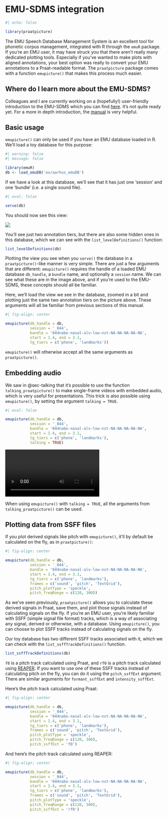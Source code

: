 # EMU-SDMS integration

```r
#| echo: false

library(praatpicture)
```

The EMU Speech Database Management System is an excellent tool for phonetic corpus management, integrated with R through the `emuR` package. If you're an EMU user, it may have struck you that there aren't really many dedicated plotting tools. Especially if you've wanted to make plots with aligned annotations, your best option was really to convert your EMU annotations to a Praat-readable format. The `praatpicture` package comes with a function `emupicture()` that makes this process much easier.

::: {.callout-tip}
## Where do I learn more about the EMU-SDMS?

Colleagues and I are currently working on a (hopefully!) user-friendly introduction to the EMU-SDMS which you can find [here](https://rpuggaardrode.github.io/emuintro/){target='_blank'}. It's not quite ready yet. For a more in depth introduction, the [manual](https://ips-lmu.github.io/The-EMU-SDMS-Manual/index.html){target='_blank'} is very helpful.
:::

## Basic usage

`emupicture()` can only be used if you have an EMU database loaded in R. We'll load a toy database for this purpose:

```r
#| warning: false
#| message: false

library(emuR)
db <- load_emuDB('ex/aarhus_emuDB')
```

If we have a look at this database, we'll see that it has just one 'session' and one 'bundle' (i.e. a single sound file).

```r
#| eval: false

serve(db)
```

You should now see this view: 

![](img/emuDB.png)

You'll see just two annotation tiers, but there are also some hidden ones in this database, which we can see with the `list_levelDefinitions()` function:

```r
list_levelDefinitions(db)
```

Plotting the view you see when you `serve()` the database in a `praatpicture()`-like manner is very simple. There are just a few arguments that are different: `emupicture()` requires the handle of a loaded EMU database `db_handle`, a `bundle` name, and optionally a `session` name. We can see what these are in the image above, and if you're used to the EMU-SDMS, these concepts should all be familiar.

Here, we'll load the view we see in the database, zoomed in a bit and plotting just the same two annotation tiers on the picture above. These arguments will all be familiar from previous sections of this manual.

```r
#| fig-align: center

emupicture(db_handle = db,
           session = '_044',
           bundle = '044nabo-nasal-alv-low-nst-NA-NA-NA-NA-NA',
           start = 1.4, end = 3.1,
           tg_tiers = c('phone', 'landmarks'))
```

`emupicture()` will otherwise accept all the same arguments as `praatpicture()`.

## Embedding audio

We saw in @sec-talking that it's possible to use the function `talking_praatpicture()` to make single-frame videos with embedded audio, which is very useful for presentations. This trick is also possible using `emupicture()`, by setting the argument `talking = TRUE`. 

```r
#| eval: false

emupicture(db_handle = db,
           session = '_044',
           bundle = '044nabo-nasal-alv-low-nst-NA-NA-NA-NA-NA',
           start = 1.4, end = 3.1,
           tg_tiers = c('phone', 'landmarks'),
           talking = TRUE)
```

![](img/emuvid.mp4){fig-align='center'}

When using `emupicture()` with `talking = TRUE`, all the arguments from `talking_praatpicture()` can be used.

## Plotting data from SSFF files {#sec-ssff}

If you plot derived signals like pitch with `emupicture()`, it'll by default be calculated on the fly, as in `praatpicture()`:

```r
#| fig-align: center

emupicture(db_handle = db,
           session = '_044',
           bundle = '044nabo-nasal-alv-low-nst-NA-NA-NA-NA-NA',
           start = 1.4, end = 3.1,
           tg_tiers = c('phone', 'landmarks'),
           frames = c('sound', 'pitch', 'TextGrid'),
           pitch_plotType = 'speckle', 
           pitch_freqRange = c(120, 300))
```

As we've seen previously, `praatpicture()` allows you to calculate these derived signals in Praat, save them, and plot those signals instead of calculating signals on the fly. If you're an EMU user, you're likely familiar with SSFF (simple signal file format) tracks, which is a way of associating any signal, derived or otherwise, with a database. Using `emupicture()`, you can choose to plot SSFF tracks instead of calculating signals on the fly. 

Our toy database has two different SSFF tracks associated with it, which we can check with the `list_ssffTrackDefinitions()` function.

```r
list_ssffTrackDefinitions(db)
```

`f0` is a pitch track calculated using Praat, and `rf0` is a pitch track calculated using [REAPER](https://github.com/google/REAPER){target='_blank'}. If you want to use one of these SSFF tracks instead of calculating pitch on the fly, you can do it using the `pitch_ssffExt` argument. There are similar arguments for `formant_ssffExt` and `intensity_ssffExt`.

Here's the pitch track calculated using Praat:

```r
#| fig-align: center

emupicture(db_handle = db,
           session = '_044',
           bundle = '044nabo-nasal-alv-low-nst-NA-NA-NA-NA-NA',
           start = 1.4, end = 3.1,
           tg_tiers = c('phone', 'landmarks'),
           frames = c('sound', 'pitch', 'TextGrid'),
           pitch_plotType = 'speckle', 
           pitch_freqRange = c(120, 300),
           pitch_ssffExt = 'f0')
```

And here's the pitch track calculated using REAPER:

```r
#| fig-align: center

emupicture(db_handle = db,
           session = '_044',
           bundle = '044nabo-nasal-alv-low-nst-NA-NA-NA-NA-NA',
           start = 1.4, end = 3.1,
           tg_tiers = c('phone', 'landmarks'),
           frames = c('sound', 'pitch', 'TextGrid'),
           pitch_plotType = 'speckle', 
           pitch_freqRange = c(120, 300),
           pitch_ssffExt = 'rf0')
```
